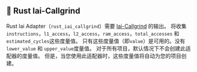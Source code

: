
## 🦀 Rust Iai-Callgrind

Rust Iai Adapter（`rust_iai_callgrind`）需要 [Iai-Callgrind](https://github.com/iai-callgrind/iai-callgrind) 的输出。
将收集`instructions`，`l1_access`，`l2_access`，`ram_access`，`total_accesses` 和 `estimated_cycles`这些度量值。
只有这些度量值（即`value`）是可用的。没有 `lower_value` 和 `upper_value`度量值。
对于所有项目，默认情况下不会创建此适配器的度量值。
但是，当您使用此适配器时，这些度量值将自动为您的项目创建。

<CargoBench />